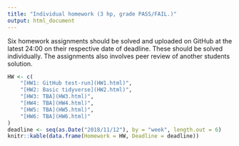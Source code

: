 ```yaml
---
title: "Individual homework (3 hp, grade PASS/FAIL.)"
output: html_document
---
```


Six homework assignments should be solved and uploaded on GitHub at the latest 24:00 on their respective date of deadline. These should be solved individually. The assignments also involves peer review of another students solution.


```r
HW <- c(
    "[HW1: GitHub test-run](HW1.html)",
    "[HW2: Basic tidyverse](HW2.html)",
    "[HW3: TBA](HW3.html)",
    "[HW4: TBA](HW4.html)",
    "[HW5: TBA](HW5.html)",
    "[HW6: TBA](HW6.html)"
)
deadline <- seq(as.Date("2018/11/12"), by = "week", length.out = 6)
knitr::kable(data.frame(Homework = HW, Deadline = deadline))
```

